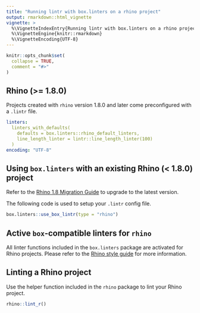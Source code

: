 ```yaml
---
title: "Running lintr with box.linters on a rhino project"
output: rmarkdown::html_vignette
vignette: >
  %\VignetteIndexEntry{Running lintr with box.linters on a rhino project}
  %\VignetteEngine{knitr::rmarkdown}
  %\VignetteEncoding{UTF-8}
---
```


```r
knitr::opts_chunk$set(
  collapse = TRUE,
  comment = "#>"
)
```

## Rhino (>= 1.8.0)

Projects created with `rhino` version 1.8.0 and later come preconfigured with a `.lintr` file. 

```yaml
linters:
  linters_with_defaults(
    defaults = box.linters::rhino_default_linters,
    line_length_linter = lintr::line_length_linter(100)
  )
encoding: "UTF-8"
```

## Using `box.linters` with an existing Rhino (< 1.8.0) project

Refer to the [Rhino 1.8 Migration Guide](https://appsilon.github.io/rhino/articles/how-to/migrate-1-8.html) to upgrade to the latest version.

The following code is used to setup your `.lintr` config file.

```r
box.linters::use_box_lintr(type = "rhino")
```

## Active `box`-compatible linters for `rhino`

All linter functions included in the `box.linters` package are activated for Rhino projects. Please refer to the [Rhino style guide](https://appsilon.github.io/rhino/articles/explanation/rhino-style-guide.html) for more information.

## Linting a Rhino project

Use the helper function included in the `rhino` package to lint your Rhino project.

```r
rhino::lint_r()
```
